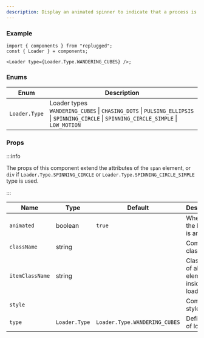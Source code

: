 ```yaml
---
description: Display an animated spinner to indicate that a process is in progress
---
```



<!-- Spinner -->

### Example

```tsx
import { components } from "replugged";
const { Loader } = components;

<Loader type={Loader.Type.WANDERING_CUBES} />;
```

### Enums

| Enum          | Description                                                                                                                                   |
| ------------- | --------------------------------------------------------------------------------------------------------------------------------------------- |
| `Loader.Type` | Loader types <br />`WANDERING_CUBES` \| `CHASING_DOTS` \| `PULSING_ELLIPSIS` \| `SPINNING_CIRCLE` \| `SPINNING_CIRCLE_SIMPLE` \| `LOW_MOTION` |

### Props

:::info

The props of this component extend the attributes of the `span` element, or `div` if
`Loader.Type.SPINNING_CIRCLE` or `Loader.Type.SPINNING_CIRCLE_SIMPLE` type is used.

:::

| Name            | Type              | Default                       | Description                                      |
| --------------- | ----------------- | ----------------------------- | ------------------------------------------------ |
| `animated`      | boolean           | `true`                        | Whether the loader is animated                   |
| `className`     | string            |                               | Component class name                             |
| `itemClassName` | string            |                               | Class name of all the elements inside the loader |
| `style`         | <CSSProperties /> |                               | Component style                                  |
| `type`          | `Loader.Type`     | `Loader.Type.WANDERING_CUBES` | Define type of loader                            |
